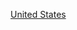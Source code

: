 {{Commons category|1980s establishments in the United States}}
{{EstcatCountryDecade|19|8|20|美國|United States}}
[[Category:1980年代北美洲建立|United States]]